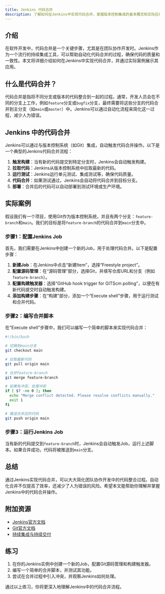 ```yaml
---
title: Jenkins 代码合并
description: 了解如何在Jenkins中实现代码合并，掌握版本控制集成的基本概念和实际应用。
---
```


## 介绍

在软件开发中，代码合并是一个关键步骤，尤其是在团队协作开发时。Jenkins作为一个流行的持续集成工具，可以帮助自动化代码合并的过程，确保代码的质量和一致性。本文将详细介绍如何在Jenkins中实现代码合并，并通过实际案例展示其应用。

## 什么是代码合并？

代码合并是指将不同分支或版本的代码整合到一起的过程。通常，开发人员会在不同的分支上工作，例如`feature`分支或`bugfix`分支，最终需要将这些分支的代码合并到主分支（如`main`或`master`）中。Jenkins可以通过自动化流程来简化这一过程，减少人为错误。

## Jenkins 中的代码合并

Jenkins可以通过与版本控制系统（如Git）集成，自动触发代码合并操作。以下是一个典型的Jenkins代码合并流程：

1. **触发构建**：当有新的代码提交到特定分支时，Jenkins会自动触发构建。
2. **拉取代码**：Jenkins从版本控制系统中拉取最新的代码。
3. **运行测试**：Jenkins运行单元测试、集成测试等，确保代码质量。
4. **代码合并**：如果测试通过，Jenkins会自动将代码合并到目标分支。
5. **部署**：合并后的代码可以自动部署到测试环境或生产环境。

## 实际案例

假设我们有一个项目，使用Git作为版本控制系统，并且有两个分支：`feature-branch`和`main`。我们的目标是将`feature-branch`的代码合并到`main`分支中。

### 步骤1：配置Jenkins Job

首先，我们需要在Jenkins中创建一个新的Job，用于处理代码合并。以下是配置步骤：

1. **新建Job**：在Jenkins中点击“新建Item”，选择“Freestyle project”。
2. **配置源码管理**：在“源码管理”部分，选择Git，并填写仓库URL和分支（例如`feature-branch`）。
3. **配置构建触发器**：选择“GitHub hook trigger for GITScm polling”，以便在有新代码提交时自动触发构建。
4. **添加构建步骤**：在“构建”部分，添加一个“Execute shell”步骤，用于运行测试和合并代码。

### 步骤2：编写合并脚本

在“Execute shell”步骤中，我们可以编写一个简单的脚本来实现代码合并：

```bash
#!/bin/bash

# 切换到main分支
git checkout main

# 拉取最新代码
git pull origin main

# 合并feature-branch
git merge feature-branch

# 如果有冲突，处理冲突
if [ $? -ne 0 ]; then
  echo "Merge conflict detected. Please resolve conflicts manually."
  exit 1
fi

# 推送合并后的代码
git push origin main
```

### 步骤3：运行Jenkins Job

当有新的代码提交到`feature-branch`时，Jenkins会自动触发Job，运行上述脚本。如果合并成功，代码将被推送到`main`分支。

## 总结

通过Jenkins实现代码合并，可以大大简化团队协作开发中的代码整合过程。自动化合并不仅提高了效率，还减少了人为错误的风险。希望本文能帮助你理解并掌握Jenkins中的代码合并操作。

## 附加资源

- [Jenkins官方文档](https://www.jenkins.io/doc/)
- [Git官方文档](https://git-scm.com/doc)
- [持续集成与持续交付](https://en.wikipedia.org/wiki/Continuous_integration)

## 练习

1. 在你的Jenkins实例中创建一个新的Job，配置Git源码管理和构建触发器。
2. 编写一个简单的合并脚本，并测试其功能。
3. 尝试在合并过程中引入冲突，并观察Jenkins如何处理。

通过以上练习，你将更深入地理解Jenkins中的代码合并流程。